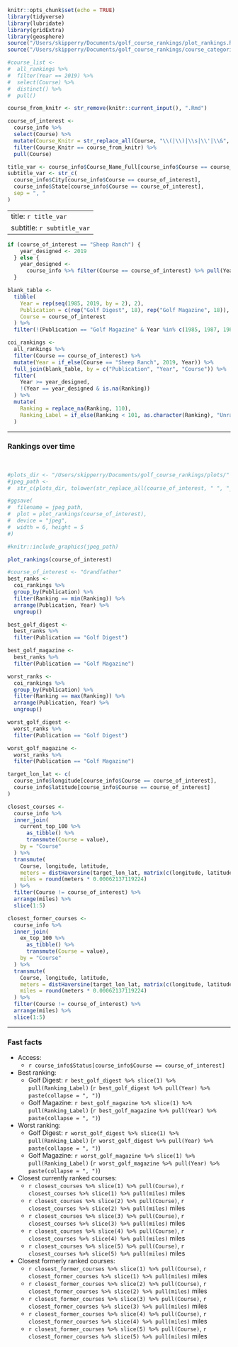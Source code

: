 ```r
knitr::opts_chunk$set(echo = TRUE)
library(tidyverse)
library(lubridate)
library(gridExtra)
library(geosphere)
source("/Users/skipperry/Documents/golf_course_rankings/plot_rankings.R")
source("/Users/skipperry/Documents/golf_course_rankings/course_categories.R")
```

```r
#course_list <- 
#  all_rankings %>% 
#  filter(Year == 2019) %>% 
#  select(Course) %>% 
#  distinct() %>% 
#  pull()

course_from_knitr <- str_remove(knitr::current_input(), ".Rmd")

course_of_interest <- 
  course_info %>% 
  select(Course) %>% 
  mutate(Course_Knitr = str_replace_all(Course, "\\(|\\)|\\s|\\'|\\&", "-")) %>% 
  filter(Course_Knitr == course_from_knitr) %>% 
  pull(Course)

title_var <- course_info$Course_Name_Full[course_info$Course == course_of_interest]
subtitle_var <- str_c(
  course_info$City[course_info$Course == course_of_interest],
  course_info$State[course_info$Course == course_of_interest], 
  sep = ", "
)
```

---
title: `r title_var`
subtitle: `r subtitle_var`
---

```r
if (course_of_interest == "Sheep Ranch") {
    year_designed <- 2019
  } else {
    year_designed <- 
      course_info %>% filter(Course == course_of_interest) %>% pull(Year_Designed)
  }

blank_table <- 
  tibble(
    Year = rep(seq(1985, 2019, by = 2), 2),
    Publication = c(rep("Golf Digest", 18), rep("Golf Magazine", 18)),
    Course = course_of_interest
  ) %>% 
  filter(!(Publication == "Golf Magazine" & Year %in% c(1985, 1987, 1989)))

coi_rankings <- 
  all_rankings %>% 
  filter(Course == course_of_interest) %>% 
  mutate(Year = if_else(Course == "Sheep Ranch", 2019, Year)) %>% 
  full_join(blank_table, by = c("Publication", "Year", "Course")) %>% 
  filter(
    Year >= year_designed,
    !(Year == year_designed & is.na(Ranking))
  ) %>% 
  mutate(
    Ranking = replace_na(Ranking, 110),
    Ranking_Label = if_else(Ranking < 101, as.character(Ranking), "Unranked")
  )
```

******

### Rankings over time

<br>

```r
#plots_dir <- "/Users/skipperry/Documents/golf_course_rankings/plots/"
#jpeg_path <- 
#  str_c(plots_dir, tolower(str_replace_all(course_of_interest, " ", "_")), ".jpg")

#ggsave(
#  filename = jpeg_path, 
#  plot = plot_rankings(course_of_interest), 
#  device = "jpeg",
#  width = 6, height = 5
#)

#knitr::include_graphics(jpeg_path)

plot_rankings(course_of_interest)
```

```r
#course_of_interest <- "Grandfather"
best_ranks <- 
  coi_rankings %>% 
  group_by(Publication) %>% 
  filter(Ranking == min(Ranking)) %>% 
  arrange(Publication, Year) %>% 
  ungroup()

best_golf_digest <- 
  best_ranks %>% 
  filter(Publication == "Golf Digest")

best_golf_magazine <- 
  best_ranks %>% 
  filter(Publication == "Golf Magazine")

worst_ranks <- 
  coi_rankings %>% 
  group_by(Publication) %>% 
  filter(Ranking == max(Ranking)) %>% 
  arrange(Publication, Year) %>% 
  ungroup()

worst_golf_digest <- 
  worst_ranks %>% 
  filter(Publication == "Golf Digest")

worst_golf_magazine <- 
  worst_ranks %>% 
  filter(Publication == "Golf Magazine")

target_lon_lat <- c(
  course_info$longitude[course_info$Course == course_of_interest],
  course_info$latitude[course_info$Course == course_of_interest]
)

closest_courses <- 
  course_info %>% 
  inner_join(
    current_top_100 %>% 
      as_tibble() %>% 
      transmute(Course = value),
    by = "Course"
  ) %>% 
  transmute(
    Course, longitude, latitude,
    meters = distHaversine(target_lon_lat, matrix(c(longitude, latitude), ncol = 2)),
    miles = round(meters * 0.00062137119224)
  ) %>% 
  filter(Course != course_of_interest) %>% 
  arrange(miles) %>% 
  slice(1:5)

closest_former_courses <- 
  course_info %>% 
  inner_join(
    ex_top_100 %>% 
      as_tibble() %>% 
      transmute(Course = value),
    by = "Course"
  ) %>% 
  transmute(
    Course, longitude, latitude,
    meters = distHaversine(target_lon_lat, matrix(c(longitude, latitude), ncol = 2)),
    miles = round(meters * 0.00062137119224)
  ) %>% 
  filter(Course != course_of_interest) %>% 
  arrange(miles) %>% 
  slice(1:5)
```

******

### Fast facts

* Access: 
  * `r course_info$Status[course_info$Course == course_of_interest]`
* Best ranking: 
  * Golf Digest: `r best_golf_digest %>% slice(1) %>% pull(Ranking_Label)` (`r best_golf_digest %>% pull(Year) %>% paste(collapse = ", ")`)
  * Golf Magazine: `r best_golf_magazine %>% slice(1) %>% pull(Ranking_Label)` (`r best_golf_magazine %>% pull(Year) %>% paste(collapse = ", ")`)
* Worst ranking: 
  * Golf Digest: `r worst_golf_digest %>% slice(1) %>% pull(Ranking_Label)` (`r worst_golf_digest %>% pull(Year) %>% paste(collapse = ", ")`)
  * Golf Magazine: `r worst_golf_magazine %>% slice(1) %>% pull(Ranking_Label)` (`r worst_golf_magazine %>% pull(Year) %>% paste(collapse = ", ")`)
* Closest currently ranked courses:
  * `r closest_courses %>% slice(1) %>% pull(Course)`, `r closest_courses %>% slice(1) %>% pull(miles)` miles
  * `r closest_courses %>% slice(2) %>% pull(Course)`, `r closest_courses %>% slice(2) %>% pull(miles)` miles
  * `r closest_courses %>% slice(3) %>% pull(Course)`, `r closest_courses %>% slice(3) %>% pull(miles)` miles
  * `r closest_courses %>% slice(4) %>% pull(Course)`, `r closest_courses %>% slice(4) %>% pull(miles)` miles
  * `r closest_courses %>% slice(5) %>% pull(Course)`, `r closest_courses %>% slice(5) %>% pull(miles)` miles
* Closest formerly ranked courses:
  * `r closest_former_courses %>% slice(1) %>% pull(Course)`, `r closest_former_courses %>% slice(1) %>% pull(miles)` miles
  * `r closest_former_courses %>% slice(2) %>% pull(Course)`, `r closest_former_courses %>% slice(2) %>% pull(miles)` miles
  * `r closest_former_courses %>% slice(3) %>% pull(Course)`, `r closest_former_courses %>% slice(3) %>% pull(miles)` miles
  * `r closest_former_courses %>% slice(4) %>% pull(Course)`, `r closest_former_courses %>% slice(4) %>% pull(miles)` miles
  * `r closest_former_courses %>% slice(5) %>% pull(Course)`, `r closest_former_courses %>% slice(5) %>% pull(miles)` miles
